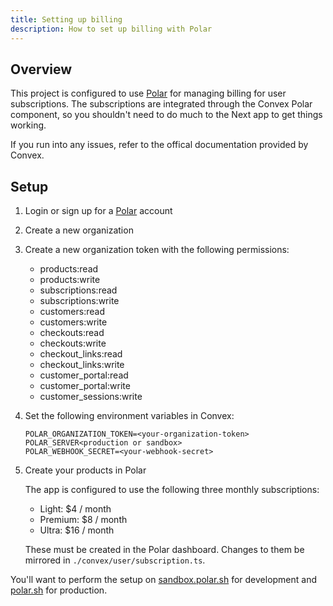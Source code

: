 ```yaml
---
title: Setting up billing
description: How to set up billing with Polar
---
```


## Overview

This project is configured to use [Polar](https://polar.sh/) for managing billing for user subscriptions. The subscriptions are integrated through the Convex Polar component, so you
shouldn't need to do much to the Next app to get things working.

If you run into any issues, refer to the offical documentation provided by Convex.

<Cards>
  <Card
    title="Convex Polar Quickstart"
    href="https://www.convex.dev/components/polar"
  />
</Cards>

## Setup

1. Login or sign up for a [Polar](https://polar.sh/) account
2. Create a new organization
3. Create a new organization token with the following permissions:
   - products:read
   - products:write
   - subscriptions:read
   - subscriptions:write
   - customers:read
   - customers:write
   - checkouts:read
   - checkouts:write
   - checkout_links:read
   - checkout_links:write
   - customer_portal:read
   - customer_portal:write
   - customer_sessions:write
4. Set the following environment variables in Convex:
   ```
   POLAR_ORGANIZATION_TOKEN=<your-organization-token>
   POLAR_SERVER<production or sandbox>
   POLAR_WEBHOOK_SECRET=<your-webhook-secret>
   ```
5. Create your products in Polar

   The app is configured to use the following three monthly subscriptions:

   - Light: $4 / month
   - Premium: $8 / month
   - Ultra: $16 / month

   These must be created in the Polar dashboard. Changes to them be mirrored in `./convex/user/subscription.ts`.

You'll want to perform the setup on [sandbox.polar.sh](https://sandbox.polar.sh/) for development and [polar.sh](https://polar.sh/) for production.
